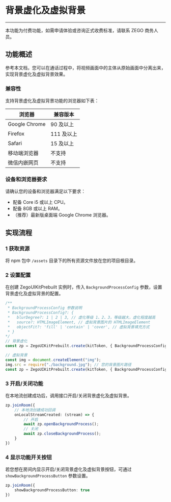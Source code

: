 # 背景虚化及虚拟背景
- - -

<Note title="说明">
本功能为付费功能，如需申请体验或咨询正式收费标准，请联系 ZEGO 商务人员。
</Note>

## 功能概述

参考本文档，您可以在通话过程中，将视频画面中的主体从原始画面中分离出来，实现背景虚化及虚拟背景效果。

### 兼容性

支持背景虚化及虚拟背景功能的浏览器如下表：

| 浏览器 | 兼容版本 |
|  ----  | ----  |
|Google Chrome	| 90 及以上|
|Firefox | 111 及以上|
|Safari | 15 及以上 |
|移动端浏览器| 不支持 |
|微信内嵌网页| 不支持 |

### 设备和浏览器要求

请确认您的设备和浏览器满足以下要求：
- 配备 Core i5 或以上 CPU。
- 配备 8GB 或以上 RAM。
- （推荐）最新版桌面端 Google Chrome 浏览器。

## 实现流程

### 1 获取资源

将 npm 包中 `/assets` 目录下的所有资源文件放在您的项目根目录。

### 2 设置配置

在创建 ZegoUIKitPrebuilt 实例时，传入 `BackgroundProcessConfig` 参数，设置背景虚化及虚拟背景的配置。
```ts
/**
 * BackgroundProcessConfig 参数说明
 * BackgroundProcessConfig?: {
 *   blurDegree?: 1 | 2 | 3, // 虚化等级 1、2、3，等级越大，虚化程度越高
 *   source?: HTMLImageElement, // 虚拟背景图片的 HTMLImageElement
 *   objectFit?: 'fill' | 'contain' | 'cover', // 虚拟背景填充方式
 * }
*/
// 背景虚化
const zp = ZegoUIKitPrebuilt.create(kitToken, { BackgroundProcessConfig: { blurDegree: 1 } });

// 虚拟背景
const img = document.createElement("img");
img.src = require("./background.jpg"); // 您的背景图片路径
const zp = ZegoUIKitPrebuilt.create(kitToken, { BackgroundProcessConfig: { source: img, objectFit: "fill" } });
```

### 3 开启/关闭功能

在本地流创建成功后，调用接口开启/关闭背景虚化及虚拟背景。

```ts
zp.joinRoom({
    // 本地流创建成功回调
    onLocalStreamCreated: (stream) => {
        // 开启
        await zp.openBackgroundProcess();
        // 关闭
        await zp.closeBackgroundProcess();
    }
})
```

### 4 显示功能开关按钮

若您想在房间内显示开启/关闭背景虚化及虚拟背景按钮，可通过 `showBackgroundProcessButton` 参数设置。

```ts
zp.joinRoom({
    showBackgroundProcessButton: true
})
```